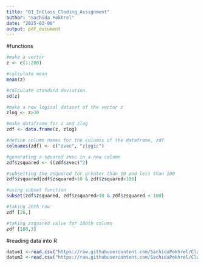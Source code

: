 ```yaml
---
title: "01_InClass_Cloding_Assignment"
author: "Sachida Pokhrel"
date: "2025-02-06"
output: pdf_document
---
```


#functions
```r
#make a vector 
z <- c(1:200) 

#calculate mean 
mean(z)

#calculate standard deviation
sd(z)

#make a new logical dataset of the vector z
zlog <- z>30

#make dataframe for z and zlog
zdf <- data.frame(z, zlog)

#define column names for the columns of the dataframe, zdf
colnames(zdf) <- c("zvec", "zlogic")

#generating a squared zvec in a new column
zdf$zsquared <- ((zdf$zvec)^2)

#subsetting the zsquared for greater than 10 and less than 100
zdf$zsquared[zdf$zsquared>10 & zdf$zsquared<100]

#using subset function
subset(zdf$zsquared, zdf$zsquared>10 & zdf$zsquared < 100)

#taking 26th row
zdf [26,]

#taking zsquared value for 180th column
zdf [180,3]

```
#reading data into R
```r
datum1 <-read.csv("https://raw.githubusercontent.com/SachidaPokhrel/Class_Reproducibility/refs/heads/main/TipsR.csv")
datum2 <-read.csv("https://raw.githubusercontent.com/SachidaPokhrel/Class_Reproducibility/refs/heads/main/TipsR.csv", na.strings = ".")
```

